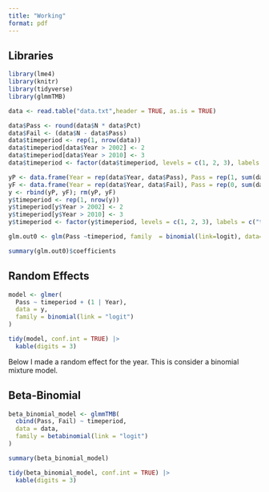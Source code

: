 ```yaml
---
title: "Working"
format: pdf
---
```


## Libraries
```r
library(lme4)
library(knitr)
library(tidyverse)
library(glmmTMB)
```


```r
data <- read.table("data.txt",header = TRUE, as.is = TRUE)
```


```r
data$Pass <- round(data$N * data$Pct)
data$Fail <- (data$N - data$Pass)
data$timeperiod <- rep(1, nrow(data))
data$timeperiod[data$Year > 2002] <- 2
data$timeperiod[data$Year > 2010] <- 3
data$timeperiod <- factor(data$timeperiod, levels = c(1, 2, 3), labels = c("tp1", "tp2", "tp3"))

```


```r
yP <- data.frame(Year = rep(data$Year, data$Pass), Pass = rep(1, sum(data$Pass)))
yF <- data.frame(Year = rep(data$Year, data$Fail), Pass = rep(0, sum(data$Fail)))
y <- rbind(yP, yF); rm(yP, yF)
y$timeperiod <- rep(1, nrow(y))
y$timeperiod[y$Year > 2002] <- 2
y$timeperiod[y$Year > 2010] <- 3
y$timeperiod <- factor(y$timeperiod, levels = c(1, 2, 3), labels = c("tp1", "tp2", "tp3"))

```


```r
glm.out0 <- glm(Pass ~timeperiod, family  = binomial(link=logit), data=y)

summary(glm.out0)$coefficients
```


## Random Effects

```r
model <- glmer(
  Pass ~ timeperiod + (1 | Year),
  data = y,
  family = binomial(link = "logit")
)

tidy(model, conf.int = TRUE) |>
  kable(digits = 3)
```


Below I made a random effect for the year. This is consider a binomial mixture model. 

## Beta-Binomial

```r
beta_binomial_model <- glmmTMB(
  cbind(Pass, Fail) ~ timeperiod,
  data = data,
  family = betabinomial(link = "logit")
)

summary(beta_binomial_model)

tidy(beta_binomial_model, conf.int = TRUE) |>
  kable(digits = 3)
```

